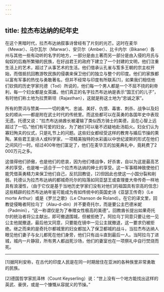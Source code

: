 ```yaml
---
---
---
```

title: 拉杰布达纳的纪年史
---




在这个黑暗时代，拉杰布达纳叙事诗曾经有了片刻的光芒。这时在麦华（Mewar）、马尔瓦尔（Marwar）、安贝尔（Amber）、比卡内尔（Bikaner）各州与其他一些有动听的名字的地方，一部分是由土著而另一部分是由入侵的月氏与匈奴的后裔所繁殖的民族，在好战君王的政府下建立了一个封建的文明，他们注重生活上的艺术，超过了从事艺术的生活。他们借承认孔雀与笈多王朝的宗主权开始，而借抵抗回教游牧民族的侵袭来保卫他们的独立与整个的印度。他们的家族都以富有军事的热忱与勇敢著名，但并不经常与印度有所联系[1]，如果我们相信他们钦佩的历史学家托德（Tod）所说的，他们每一个男人都是一个不屈不挠的刹帝利，每一个妇女都是女英雄。他们真正的名字拉杰布达纳是表示“国王们的儿子”，有时他们称土地为拉贾斯坦（Rajasthan），这就是称这土地为“忠诚之家”。

所有的赘词与赞美——一切的勇气、忠诚、美好、仇恨、毒害、刺杀、战争以及妇女的顺从——都是附在武士时代的传统里。而这些都可以在英勇的各国年史中表现无遗。托德又说：“拉杰布达纳酋长被灌输了类似西方骑士的美德，且在心智上远超过了一切。”他们有可爱的妇女，为了她们可以毫不迟疑地赴汤蹈火。妇女们认为寡妇殉夫的仪式，只是礼节上的问题。这些妇女都经受这样的教育与婚后节操的熏陶。某些君王是诗人或科学家，一项精美独特的水彩画以中世纪波斯的形式在他们之间风行一时。经过400年他们富足了，他们在麦华王的加冕典礼中，竟耗费了2 000万元之多。

这值得他们骄傲，也是他们的悲哀，因为他们嗜战争，好杀害，自以为这是最高艺术的享受，也是唯一适合于一个拉杰布达纳的绅士的享受。这一军事精神致使他们能凭借英勇精力来保卫他们自己，反抗回教徒，[2]但因此也使这一小国分裂和削弱。托德认为拉杰布达纳的都城奇托尔的陷落如同亚瑟王或查理曼大帝传奇一样地具有浪漫性，（由于它仅是基于当地历史学家们没有对他们的祖国具有崇高的信念）这些精辟的拉杰布达纳年鉴可能成为有如传统中的英国史诗《亚瑟王传奇》（Le morte Arthur）或是《罗兰之歌》（Le Chanson de Roland）。在它的译文里，回教徒侵略者阿拉乌丁（Alau-d-din）并不要奇托尔，而是要公主巴德米妮（Padmini），“这一称谓仅是为了奉赠女性极高的美德”。回教酋长提出如果奇托尔的统治者将公主献出，即可撤退围城，但被拒绝了。阿拉乌丁同意只要让他一见公主他就撤退，最后他又同意，只要能在镜中一见公主就撤退，这一要求仍被拒绝。继之而来的是奇托尔都城里的妇女都加入了保卫都城的战斗，当拉杰布达纳人眼见他们妻子与女儿都死在他们身旁，他们只有战斗直到最后一人。当阿拉乌丁进城，城内一片静寂，所有男人都战死沙场，他们的妻室也在一项祭礼中自行焚烧而死。



* * *



[1]据阿利安称，在古代的印度人民是在同一时期居住在亚洲的各种族里非常勇敢的民族。

[2]德国哲学家凯泽林（Count Keyserling）说：“世上没有一个地方能找出这样的英武、豪侠，或是一个慷慨从容就义的节操。”